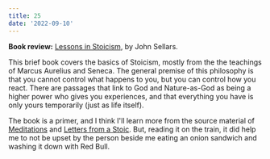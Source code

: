```yaml
---
title: 25
date: '2022-09-10'
---
```


**Book review:** [Lessons in Stoicism](https://www.goodreads.com/book/show/43566091-lessons-in-stoicism), by John Sellars.

This brief book covers the basics of Stoicism, mostly from the the teachings of Marcus Aurelius and Seneca. The general premise of this philosophy is that you cannot control what happens to you, but you can control how you react. There are passages that link to God and Nature-as-God as being a higher power who gives you experiences, and that everything you have is only yours temporarily (just as life itself).

The book is a primer, and I think I'll learn more from the source material of [Meditations](https://www.goodreads.com/book/show/30659.Meditations) and [Letters from a Stoic](https://www.goodreads.com/book/show/97411.Letters_from_a_Stoic). But, reading it on the train, it did help me to not be upset by the person beside me eating an onion sandwich and washing it down with Red Bull.
